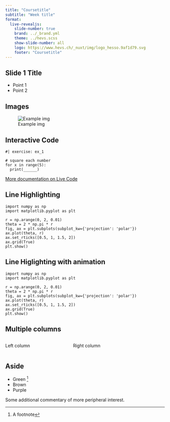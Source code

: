 ```yaml
---
title: "Coursetitle"
subtitle: "Week title"
format:
  live-revealjs:
    slide-number: true
    brand: ../_brand.yml
    theme: ../hevs.scss
    show-slide-number: all
    logo: https://www.hevs.ch/_nuxt/img/logo_hesso.9af1d79.svg
    footer: "Coursetitle"
---
```


## Slide 1 Title

- Point 1
- Point 2


## Images

![Example img](img/example.webp)


## Interactive Code

```pyodide
#| exercise: ex_1

# square each number
for x in range(5):
  print(______)
```

[More documentation on Live Code](https://r-wasm.github.io/quarto-live/)

## Line Highlighting

```.python
import numpy as np
import matplotlib.pyplot as plt

r = np.arange(0, 2, 0.01)
theta = 2 * np.pi * r
fig, ax = plt.subplots(subplot_kw={'projection': 'polar'})
ax.plot(theta, r)
ax.set_rticks([0.5, 1, 1.5, 2])
ax.grid(True)
plt.show()
```


## Line Higlighting with animation

```.python
import numpy as np
import matplotlib.pyplot as plt

r = np.arange(0, 2, 0.01)
theta = 2 * np.pi * r
fig, ax = plt.subplots(subplot_kw={'projection': 'polar'})
ax.plot(theta, r)
ax.set_rticks([0.5, 1, 1.5, 2])
ax.grid(True)
plt.show()
```

## Multiple columns

:::: {.columns}

::: {.column width="40%"}
Left column
:::

::: {.column width="60%"}
Right column
:::

::::


## Aside 

- Green ^[A footnote]
- Brown
- Purple

::: aside
Some additional commentary of more peripheral interest.
:::